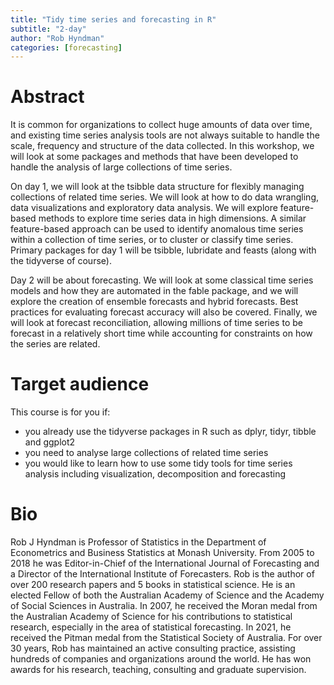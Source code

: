 ```yaml
---
title: "Tidy time series and forecasting in R"
subtitle: "2-day"
author: "Rob Hyndman"
categories: [forecasting]
---
```


# Abstract

It is common for organizations to collect huge amounts of data over time, and existing time series analysis tools are not always suitable to handle the scale, frequency and structure of the data collected.
In this workshop, we will look at some packages and methods that have been developed to handle the analysis of large collections of time series.

On day 1, we will look at the tsibble data structure for flexibly managing collections of related time series.
We will look at how to do data wrangling, data visualizations and exploratory data analysis.
We will explore feature-based methods to explore time series data in high dimensions.
A similar feature-based approach can be used to identify anomalous time series within a collection of time series, or to cluster or classify time series.
Primary packages for day 1 will be tsibble, lubridate and feasts (along with the tidyverse of course).

Day 2 will be about forecasting.
We will look at some classical time series models and how they are automated in the fable package, and we will explore the creation of ensemble forecasts and hybrid forecasts.
Best practices for evaluating forecast accuracy will also be covered.
Finally, we will look at forecast reconciliation, allowing millions of time series to be forecast in a relatively short time while accounting for constraints on how the series are related.

# Target audience

This course is for you if:

-   you already use the tidyverse packages in R such as dplyr, tidyr, tibble and ggplot2
-   you need to analyse large collections of related time series
-   you would like to learn how to use some tidy tools for time series analysis including visualization, decomposition and forecasting

# Bio

Rob J Hyndman is Professor of Statistics in the Department of Econometrics and Business Statistics at Monash University.
From 2005 to 2018 he was Editor-in-Chief of the International Journal of Forecasting and a Director of the International Institute of Forecasters.
Rob is the author of over 200 research papers and 5 books in statistical science.
He is an elected Fellow of both the Australian Academy of Science and the Academy of Social Sciences in Australia.
In 2007, he received the Moran medal from the Australian Academy of Science for his contributions to statistical research, especially in the area of statistical forecasting.
In 2021, he received the Pitman medal from the Statistical Society of Australia.
For over 30 years, Rob has maintained an active consulting practice, assisting hundreds of companies and organizations around the world.
He has won awards for his research, teaching, consulting and graduate supervision.
